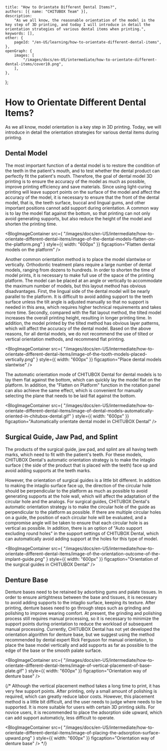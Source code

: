 	title: "How to Orientate Different Dental Items?",
	authors: [{ name: "CHITUBOX Team" }],
	description:
		"As we all know, the reasonable orientation of the model is the key step of 3D printing, and today I will introduce in detail the orientation strategies of various dental items when printing.",
	keywords: [],
	other: {
		pageId: "/en-US/learning/how-to-orientate-different-dental-items",
	},
	openGraph: {
		images: [
			"/images/docs/en-US/intermediate/how-to-orientate-different-dental-items/cover10.png",
		],
	},
};

# How to Orientate Different Dental Items?

As we all know, model orientation is a key step in 3D printing. Today, we will introduce in detail the orientation strategies for various dental items during printing.

## Dental Model

The most important function of a dental model is to restore the condition of the teeth in the patient's mouth, and to test whether the dental product can perfectly fit the patient's mouth. Therefore, the goal of dental model 3D printing is to ensure the accuracy of the model as much as possible, improve printing efficiency and save materials. Since using light-curing printing will leave support points on the surface of the model and affect the accuracy of the model, it is necessary to ensure that the front of the dental model, that is, the teeth surface, buccal and lingual gums, and other important positions cannot add support during orientation. A common way is to lay the model flat against the bottom, so that printing can not only avoid generating supports, but also reduce the height of the model and shorten the printing time.


<BlogImageContainer
	src={
		"/images/docs/en-US/intermediate/how-to-orientate-different-dental-items/image-of-the-dental-models-flatten-on-the-platform.png"
	}
	style={{ width: "600px" }}
	figcaption="Flatten dental models on the platform"
/>

Another common orientation method is to place the model slantwise or vertically. Orthodontic treatment plans require a large number of dental models, ranging from dozens to hundreds. In order to shorten the time of model prints, it is necessary to make full use of the space of the printing platform. The model can be placed at an angle or vertically to accommodate the maximum number of models, but this layout method has obvious disadvantages. First, the lingual side of the dental model will be nearly parallel to the platform. It is difficult to avoid adding support to the teeth surface unless the tilt angle is adjusted manually so that no support is needed in this area, which requires higher technical requirements and takes more time. Secondly, compared with the flat layout method, the tilted model increases the overall printing height, resulting in longer printing time. In addition, the model printed by the tilted method has obvious layer patterns, which will affect the accuracy of the dental model. Based on the above reasons, for all dental models, we do not recommend the use of tilted or vertical orientation methods, and recommend flat printing.



<BlogImageContainer
	src={
		"/images/docs/en-US/intermediate/how-to-orientate-different-dental-items/image-of-the-tooth-models-placed-vertically.png"
	}
	style={{ width: "600px" }}
	figcaption="Place dental models slantwise"
/>

The automatic orientation mode of CHITUBOX Dental for dental models is to lay them flat against the bottom, which can quickly lay the model flat on the platform. In addition, the "Flatten on Platform" function in the rotation panel can also achieve the same effect, which is convenient for manually selecting the plane that needs to be laid flat against the bottom.


<BlogImageContainer
	src={
		"/images/docs/en-US/intermediate/how-to-orientate-different-dental-items/image-of-dental-models-automatically-oriented-in-chitubox-dental.gif"
	}
	style={{ width: "600px" }}
	figcaption="Automatically orientate dental model in CHITUBOX Dental"
/>

## Surgical Guide, Jaw Pad, and Splint

The products of the surgical guide, jaw pad, and splint are all having teeth marks, which need to fit with the patient's teeth. For these models, CHITUBOX Dental's automatic orientation strategy is to make the intaglio surface ( the side of the product that is placed with the teeth) face up and avoid adding supports at the teeth marks.

However, the orientation of surgical guides is a little bit different. In addition to making the intaglio surface face up, the direction of the circular hole should be perpendicular to the platform as much as possible to avoid generating supports at the hole wall, which will affect the adaptation of the circular hole and the analogs. For surgical guides, CHITUBOX Dental's automatic orientation strategy is to make the circular hole of the guide as perpendicular to the platform as possible. If there are multiple circular holes on a guide, the position of each circular hole will be evaluated, and a compromise angle will be taken to ensure that each circular hole is as vertical as possible. In addition, there is an option of "Auto support excluding round holes" in the support settings of CHITUBOX Dental, which can automatically avoid adding support at the holes for this type of model.


<BlogImageContainer
	src={
		"/images/docs/en-US/intermediate/how-to-orientate-different-dental-items/image-of-the-orientation-outcome-of-the-implant-guide.png"
	}
	style={{ width: "600px" }}
	figcaption="Orientation of the surgical guides in CHITUBOX Dental"
/>

## Denture Base 

Denture bases need to be retained by adsorbing gums and palate tissues. In order to ensure airtightness between the base and tissues, it is necessary to avoid adding supports to the intaglio surface, keeping its texture. After printing, denture bases need to go through steps such as grinding and polishing to improve wearing comfort. At present, the grinding and polishing process still requires manual processing, so it is necessary to minimize the support points during orientation to reduce the workload of subsequent manual processing. Currently, CHITUBOX Dental has not yet developed the orientation algorithm for denture base, but we suggest using the method recommended by dental expert Rick Ferguson for manual orientation, to place the base model vertically and add supports as far as possible to the edge of the base or the smooth palate surface.


<BlogImageContainer
	src={
		"/images/docs/en-US/intermediate/how-to-orientate-different-dental-items/image-of-vertical-placement-of-base-plate.gif"
	}
	style={{ width: "600px" }}
	figcaption="Orientation way of denture base"
/>

{/*
Although the vertical placement method takes a long time to print, it has very few support points. After printing, only a small amount of polishing is required, which can greatly reduce labor costs. However, this placement method is a little bit difficult, and the user needs to judge where needs to be supported. It is more suitable for users with certain 3D printing skills. For novice users, it is recommended to place the adsorption side upward, which can add support automaticly, less difficult to operate.

<BlogImageContainer
	src={
		"/images/docs/en-US/intermediate/how-to-orientate-different-dental-items/image-of-placing-the-adsorption-surface-upward.png"
	}
	style={{ width: "600px" }}
	figcaption="Orientation way of denture base"
/>
*/}